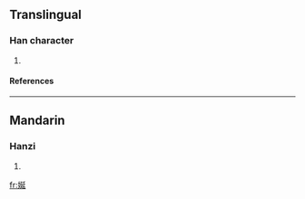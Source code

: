 ==Translingual==
===Han character===
{{Han char|rn=38|rad=女|as=07|sn=10|four=|canj=女弓大一 (VNKM), 女弓大女 (VNKV)}}
# {{defn|Han|sort=女07}}
====References====
{{Han ref|kx=0263.170|dkj=06339|dj=0530.040|hdz=21045.070|uh=5A2B|ud=23083}}
----
==Mandarin==
===Hanzi===
{{cmn-hanzi|pin=[[yán]] (yan2)|wg=yen<sup>2</sup>}}
# {{defn|Mandarin}}

[[fr:娫]]